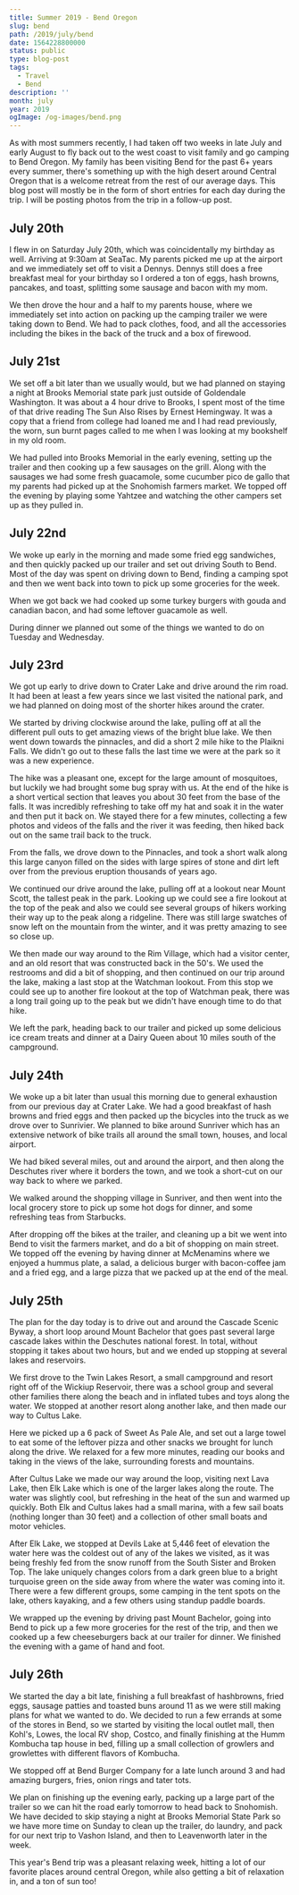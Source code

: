 ```yaml
---
title: Summer 2019 - Bend Oregon
slug: bend
path: /2019/july/bend
date: 1564228800000
status: public
type: blog-post
tags:
  - Travel
  - Bend
description: ''
month: july
year: 2019
ogImage: /og-images/bend.png
---
```




As with most summers recently, I had taken off two weeks in late July and early
August to fly back out to the west coast to visit family and go camping to Bend
Oregon. My family has been visiting Bend for the past 6+ years every summer,
there's something up with the high desert around Central Oregon that is a
welcome retreat from the rest of our average days. This blog post will mostly be
in the form of short entries for each day during the trip. I will be posting
photos from the trip in a follow-up post.

## July 20th

I flew in on Saturday July 20th, which was coincidentally my birthday as well.
Arriving at 9:30am at SeaTac. My parents picked me up at the airport and we
immediately set off to visit a Dennys. Dennys still does a free breakfast meal
for your birthday so I ordered a ton of eggs, hash browns, pancakes, and toast,
splitting some sausage and bacon with my mom.

We then drove the hour and a half to my parents house, where we immediately set
into action on packing up the camping trailer we were taking down to Bend. We
had to pack clothes, food, and all the accessories including the bikes in the
back of the truck and a box of firewood.

## July 21st

We set off a bit later than we usually would, but we had planned on staying a
night at Brooks Memorial state park just outside of Goldendale Washington. It
was about a 4 hour drive to Brooks, I spent most of the time of that drive
reading The Sun Also Rises by Ernest Hemingway. It was a copy that a friend from
college had loaned me and I had read previously, the worn, sun burnt pages
called to me when I was looking at my bookshelf in my old room.

We had pulled into Brooks Memorial in the early evening, setting up the trailer
and then cooking up a few sausages on the grill. Along with the sausages we had
some fresh guacamole, some cucumber pico de gallo that my parents had picked up
at the Snohomish farmers market. We topped off the evening by playing some
Yahtzee and watching the other campers set up as they pulled in.

## July 22nd

We woke up early in the morning and made some fried egg sandwiches, and then
quickly packed up our trailer and set out driving South to Bend. Most of the day
was spent on driving down to Bend, finding a camping spot and then we went back
into town to pick up some groceries for the week.

When we got back we had cooked up some turkey burgers with gouda and canadian
bacon, and had some leftover guacamole as well.

During dinner we planned out some of the things we wanted to do on Tuesday and
Wednesday.

## July 23rd

We got up early to drive down to Crater Lake and drive around the rim road. It
had been at least a few years since we last visited the national park, and we
had planned on doing most of the shorter hikes around the crater.

We started by driving clockwise around the lake, pulling off at all the
different pull outs to get amazing views of the bright blue lake. We then went
down towards the pinnacles, and did a short 2 mile hike to the Plaikni Falls. We
didn't go out to these falls the last time we were at the park so it was a new
experience.

The hike was a pleasant one, except for the large amount of mosquitoes, but
luckily we had brought some bug spray with us. At the end of the hike is a short
vertical section that leaves you about 30 feet from the base of the falls. It
was incredibly refreshing to take off my hat and soak it in the water and then
put it back on. We stayed there for a few minutes, collecting a few photos and
videos of the falls and the river it was feeding, then hiked back out on the
same trail back to the truck.

From the falls, we drove down to the Pinnacles, and took a short walk along this
large canyon filled on the sides with large spires of stone and dirt left over
from the previous eruption thousands of years ago.

We continued our drive around the lake, pulling off at a lookout near Mount
Scott, the tallest peak in the park. Looking up we could see a fire lookout at
the top of the peak and also we could see several groups of hikers working their
way up to the peak along a ridgeline. There was still large swatches of snow
left on the mountain from the winter, and it was pretty amazing to see so close
up.

We then made our way around to the Rim Village, which had a visitor center, and
an old resort that was constructed back in the 50's. We used the restrooms and
did a bit of shopping, and then continued on our trip around the lake, making a
last stop at the Watchman lookout. From this stop we could see up to another
fire lookout at the top of Watchman peak, there was a long trail going up to the
peak but we didn't have enough time to do that hike.

We left the park, heading back to our trailer and picked up some delicious ice
cream treats and dinner at a Dairy Queen about 10 miles south of the campground.

## July 24th

We woke up a bit later than usual this morning due to general exhaustion from
our previous day at Crater Lake. We had a good breakfast of hash browns and
fried eggs and then packed up the bicycles into the truck as we drove over to
Sunrivier. We planned to bike around Sunriver which has an extensive network of
bike trails all around the small town, houses, and local airport.

We had biked several miles, out and around the airport, and then along the
Deschutes river where it borders the town, and we took a short-cut on our way
back to where we parked.

We walked around the shopping village in Sunriver, and then went into the local
grocery store to pick up some hot dogs for dinner, and some refreshing teas from
Starbucks.

After dropping off the bikes at the trailer, and cleaning up a bit we went into
Bend to visit the farmers market, and do a bit of shopping on main street. We
topped off the evening by having dinner at McMenamins where we enjoyed a hummus
plate, a salad, a delicious burger with bacon-coffee jam and a fried egg, and a
large pizza that we packed up at the end of the meal.

## July 25th

The plan for the day today is to drive out and around the Cascade Scenic Byway,
a short loop around Mount Bachelor that goes past several large cascade lakes
within the Deschutes national forest. In total, without stopping it takes about
two hours, but and we ended up stopping at several lakes and reservoirs.

We first drove to the Twin Lakes Resort, a small campground and resort right off
of the Wickiup Reservoir, there was a school group and several other families
there along the beach and in inflated tubes and toys along the water. We stopped
at another resort along another lake, and then made our way to Cultus Lake.

Here we picked up a 6 pack of Sweet As Pale Ale, and set out a large towel to
eat some of the leftover pizza and other snacks we brought for lunch along the
drive. We relaxed for a few more minutes, reading our books and taking in the
views of the lake, surrounding forests and mountains.

After Cultus Lake we made our way around the loop, visiting next Lava Lake, then
Elk Lake which is one of the larger lakes along the route. The water was
slightly cool, but refreshing in the heat of the sun and warmed up quickly. Both
Elk and Cultus lakes had a small marina, with a few sail boats (nothing longer
than 30 feet) and a collection of other small boats and motor vehicles.

After Elk Lake, we stopped at Devils Lake at 5,446 feet of elevation the water
here was the coldest out of any of the lakes we visited, as it was being freshly
fed from the snow runoff from the South Sister and Broken Top. The lake uniquely
changes colors from a dark green blue to a bright turquoise green on the side
away from where the water was coming into it. There were a few different groups,
some camping in the tent spots on the lake, others kayaking, and a few others
using standup paddle boards.

We wrapped up the evening by driving past Mount Bachelor, going into Bend to
pick up a few more groceries for the rest of the trip, and then we cooked up a
few cheeseburgers back at our trailer for dinner. We finished the evening with a
game of hand and foot.

## July 26th

We started the day a bit late, finishing a full breakfast of hashbrowns, fried
eggs, sausage patties and toasted buns around 11 as we were still making plans
for what we wanted to do. We decided to run a few errands at some of the stores
in Bend, so we started by visiting the local outlet mall, then Kohl's, Lowes,
the local RV shop, Costco, and finally finishing at the Humm Kombucha tap house
in bed, filling up a small collection of growlers and growlettes with different
flavors of Kombucha.

We stopped off at Bend Burger Company for a late lunch around 3 and had amazing
burgers, fries, onion rings and tater tots.

We plan on finishing up the evening early, packing up a large part of the
trailer so we can hit the road early tomorrow to head back to Snohomish. We have
decided to skip staying a night at Brooks Memorial State Park so we have more
time on Sunday to clean up the trailer, do laundry, and pack for our next trip
to Vashon Island, and then to Leavenworth later in the week.

This year's Bend trip was a pleasant relaxing week, hitting a lot of our
favorite places around central Oregon, while also getting a bit of relaxation
in, and a ton of sun too!

